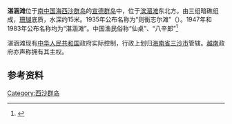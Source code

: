 {{Infobox Islands
| plural = yes
| name             =湛涵滩
| image name       = 
| image caption    = 
| image size       = 
| locator map      = {{Location map|South China Sea|lat=16.416666|long=112.616666|central|300px}}
| map_custom       = yes
| native name      = 
| native name link = 
| other_names         = 
| location         = [[南中国海|南中国海]]
| coordinates      = {{Coord|16|25|N|112|37|E|display=inline,title}}
| archipelago      = [[西沙群岛|西沙群岛]]
| total islands    = 
| major islands    = 
| area             =
| length           =
| width            =
| coastline        =
| highest mount    = 
| elevation        = 
| country                          = China
| country admin divisions title   =省
| country admin divisions         = [[海南省|海南省]]
| population       = 
| population as of = 
| density          = 
| ethnic groups    = 
| additional info  =
}} 
'''湛涵滩'''位于[[南中国海|南中国海]][[西沙群岛|西沙群岛]]的[[宣德群岛|宣德群岛]]中，位于[[滨湄滩|滨湄滩]]东北方。由三组暗礁组成，[[珊瑚|珊瑚]]底质，水深约15米。1935年公布名称为“则衡志尔滩”（{{lang-en|Jehangire Bank}}）。1947年和1983年公布名称均为“湛涵滩”。中国渔民俗称“仙桌”、“八辛郎”<ref>{{cite book zh |author=广东省地名委员会 |title=《南海诸岛地名资料汇编》 |format=M |edition=1 |location=广州 |publisher=广东省地图出版社 |date=1987 |pages=174 |id= ISBN 80522-023-9}}</ref>

湛涵滩现有[[中华人民共和国|中华人民共和国]]政府实际控制，行政上划归[[海南省|海南省]][[三沙市|三沙市]]管辖。[[越南|越南]]政府亦声称拥有其主权。

==参考资料==
{{reflist}}

{{有争议的地区小作品}}
{{South China Sea Islands}}

[[Category:西沙群岛|Category:西沙群岛]]